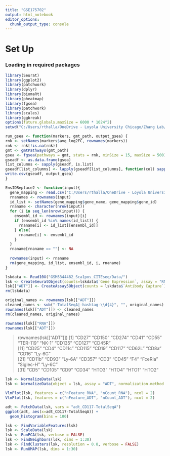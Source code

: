 ```yaml
---
title: "GSE175702"
output: html_notebook
editor_options: 
  chunk_output_type: console
---
```



# Set Up

### Loading in required packages
```r
library(Seurat)
library(ggplot2)
library(patchwork)
library(dplyr)
library(biomaRt)
library(pheatmap)
library(fgsea)
library(patchwork)
library(scales)
library(ggbreak)
options(future.globals.maxSize = 6000 * 1024^2)
setwd("C:/Users/rthalla/OneDrive - Loyola University Chicago/Zhang Lab/RNASeq/Cite-seq/GSE175702/")

run_gsea <- function(markers, gmt_path, output_gsea) {
rnk <- setNames(markers$avg_log2FC, rownames(markers))
rnk <- rnk[!is.na(rnk)]
gmt <- gmtPathways(gmt_path)
gsea <- fgsea(pathways = gmt, stats = rnk, minSize = 15, maxSize = 500)
gseadf <- as.data.frame(gsea)
list_columns <- sapply(gseadf, is.list)
gseadf[list_columns] <- lapply(gseadf[list_columns], function(col) sapply(col, paste, collapse = ";"))
write.csv(gseadf, output_gsea)
}

EnsIDReplace2 <- function(input){
  gene_mapping <- read.csv("C:/Users/rthalla/OneDrive - Loyola University Chicago/Zhang Lab/RNASeq/Cite-seq/GSE145491/Ensembl_labels.csv")
  rnanames <- rownames(input)
  id_list <- setNames(gene_mapping$gene_name, gene_mapping$gene_id)
  rnaname <- character(nrow(input))
  for (i in seq_len(nrow(input))) {
    ensembl_id <- rownames(input)[i]
    if (ensembl_id %in% names(id_list)) {
      rnaname[i] <- id_list[[ensembl_id]]
    } else{
      rnaname[i] <- ensembl_id
    }
  }
  rnaname[rnaname == ""] <- NA
  
  rownames(input) <- rnaname
  rm(gene_mapping, id_list, ensembl_id, i, rnaname)
}
```

```r
lskdata <- Read10X("GSM5344482_Sca1pos_CITEseq/Data/")
lsk <- CreateSeuratObject(counts=lskdata$`Gene Expression`, assay = "RNA")
lsk[["ADT"]] <- CreateAssay5Object(counts = lskdata$`Antibody Capture`)
rm(lskdata)

original_names <- rownames(lsk[["ADT"]])
cleaned_names <- sub("-TotalSeqA|-hashtag-\\d{4}", "", original_names)
rownames(lsk[["ADT"]]) <- cleaned_names
rm(cleaned_names, original_names)

rownames(lsk[["RNA"]])
rownames(lsk[["ADT"]])
```

> rownames(lsk[["ADT"]])
 [1] "CD27"     "CD150"    "CD274"    "CD41"     "CD55"     "TER-119"  "NK-1"     "CD135"    "CD127"    "CD45R"   
[11] "CD25"     "CD4"      "CD11c"    "CD115"    "CD19"     "CD117"    "CD62L"    "CD8a"     "CD16"     "Ly-6G"   
[21] "CD11b"    "CD93"     "Ly-6A"    "CD357"    "CD3"      "CD45"     "F4"       "FceRIa"   "Siglec-H" "Ly-6C"   
[31] "CD5"      "CD105"    "CD9"      "CD34"     "HTO3"     "HTO4"     "HTO1"     "HTO2"   

```r
lsk <- NormalizeData(lsk)
lsk <- NormalizeData(object = lsk, assay = "ADT", normalization.method = "RC")

VlnPlot(lsk, features = c("nFeature_RNA", "nCount_RNA"), ncol = 2)
VlnPlot(lsk, features = c("nFeature_ADT", "nCount_ADT"), ncol = 2)

adt <- FetchData(lsk, vars = "adt_CD117-TotalSeqA")
ggplot(adt, aes(x=adt_CD117-TotalSeqA)) + 
  geom_histogram(bins = 100)

```

```r
lsk <- FindVariableFeatures(lsk)
lsk <- ScaleData(lsk)
lsk <- RunPCA(lsk, verbose = FALSE)
lsk <- FindNeighbors(lsk, dims = 1:30)
lsk <- FindClusters(lsk, resolution = 0.8, verbose = FALSE)
lsk <- RunUMAP(lsk, dims = 1:30)

```


